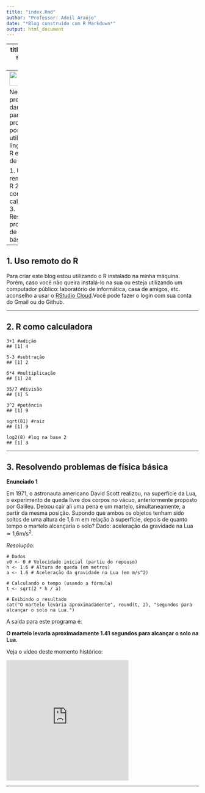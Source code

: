 ---
title: "index.Rmd"
author: "Professor: Adeil Araújo"
date: "*Blog construído com R Markdown*"
output: html_document
---

---
title: "R em sala de aula"
---
![](http://r-project.org/logo/Rlogo.png){width=3cm, height=1cm}

Neste blog pretendo dar *insights* para que professores possam utilizar a linguagem R em sala de aula.

1. Uso remoto do R
2. R como calculadora
3. Resolvendo problemas de física básica

---

## 1. Uso remoto do R

Para criar este blog estou utilizando o R instalado na minha máquina. Porém, caso você não queira instalá-lo na sua ou esteja utilizando um computador público: laboratório de informática, casa de amigos, etc. aconselho a usar o [RStudio Cloud](https://posit.cloud/).Você pode fazer o login com sua conta do Gmail ou do Github.

---

## 2. R como calculadora

```
3+1 #adição
## [1] 4

5-3 #subtração
## [1] 2

6*4 #multiplicação
## [1] 24

35/7 #divisão
## [1] 5 

3^2 #potência
## [1] 9

sqrt(81) #raiz
## [1] 9

log2(8) #log na base 2
## [1] 3

```
---

## 3. Resolvendo problemas de física básica

**Enunciado 1**

Em 1971, o astronauta americano David Scott realizou, na superfície da Lua, o experimento de queda livre dos corpos no vácuo, anteriormente proposto por Galileu. Deixou cair ali uma pena e um martelo, simultaneamente, a partir da mesma posição. Supondo que ambos os objetos tenham sido soltos de uma altura de 1,6 m em relação à superfície, depois de quanto tempo o martelo alcançaria o solo? Dado: aceleração da gravidade na Lua $\simeq$ 1,6m/s^2^.

*Resolução:*

```
# Dados
v0 <- 0 # Velocidade inicial (partiu do repouso)
h <- 1.6 # Altura de queda (em metros)
a <- 1.6 # Aceleração da gravidade na Lua (em m/s^2)

# Calculando o tempo (usando a fórmula)
t <- sqrt(2 * h / a)

# Exibindo o resultado
cat("O martelo levaria aproximadamente", round(t, 2), "segundos para alcançar o solo na Lua.")
```
A saída para este programa é: 

**O martelo levaria aproximadamente 1.41 segundos para alcançar o solo na Lua.**

Veja o vídeo deste momento histórico: 

<iframe width="320" height="315" src="https://www.youtube.com/embed/_Zo9jIzAssA?si=EBQuNOEgGQ1Bdzpi" title="YouTube video player" frameborder="0" allow="accelerometer; autoplay; clipboard-write; encrypted-media; gyroscope; picture-in-picture; web-share" referrerpolicy="strict-origin-when-cross-origin" allowfullscreen></iframe>

---

